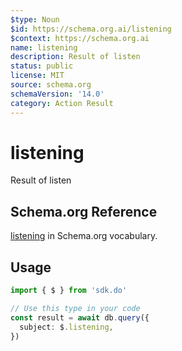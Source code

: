 ```yaml
---
$type: Noun
$id: https://schema.org.ai/listening
$context: https://schema.org.ai
name: listening
description: Result of listen
status: public
license: MIT
source: schema.org
schemaVersion: '14.0'
category: Action Result
---
```


# listening

Result of listen

## Schema.org Reference

[listening](https://schema.org/ListenAction) in Schema.org vocabulary.

## Usage

```typescript
import { $ } from 'sdk.do'

// Use this type in your code
const result = await db.query({
  subject: $.listening,
})
```
